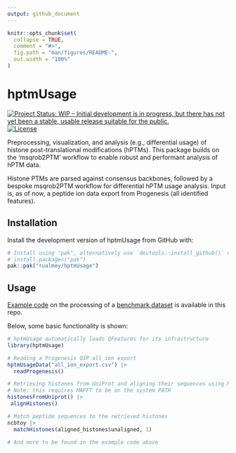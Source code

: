 ```yaml
---
output: github_document
---
```


```r
knitr::opts_chunk$set(
  collapse = TRUE,
  comment = "#>",
  fig.path = "man/figures/README-",
  out.width = "100%"
)
```

# hptmUsage

<!-- badges: start -->
[![Project Status: WIP – Initial development is in progress, but there has not yet been a stable, usable release suitable for the public.](https://www.repostatus.org/badges/latest/wip.svg)](https://www.repostatus.org/#wip)
[![License](https://img.shields.io/badge/license-GPLv3-blue)](https://www.gnu.org/licenses/gpl-3.0.en.html)
<!-- badges: end -->

Preprocessing, visualization, and analysis (e.g., differential usage) of histone post-translational modifications (hPTMs).
This package builds on the 'msqrob2PTM' workflow to enable robust and performant analysis of hPTM data.

Histone PTMs are parsed against consensus backbones, followed by a bespoke msqrob2PTM workflow for differential hPTM usage analysis.
Input is, as of now, a peptide ion data export from Progenesis (all identified features).

## Installation

Install the development version of hptmUsage from GitHub with:

``` r
# Install using "pak", alternatively use `devtools::install_github()` or `renv::install()`
# install.packages("pak")
pak::pak("rualmey/hptmUsage")
```

## Usage

[Example code](/data-raw/hptm_benchmark.R) on the processing of a [benchmark dataset](https://doi.org/10.1039/D1MO00201E) is available in this repo.

Below, some basic functionality is shown:

```r
# hptmUsage automatically loads QFeatures for its infrastructure
library(hptmUsage)

# Reading a Progenesis QIP all ion export
hptmUsageData("all_ion_export.csv") |>
  readProgenesis()

# Retrieving histones from UniProt and aligning their sequences using MAFFT
# Note: this requires MAFFT to be on the system PATH
histonesFromUniprot() |>
 alignHistones()

# Match peptide sequences to the retrieved histones
ncbtoy |>
  matchHistones(aligned_histones$unaligned, 1)

# And more to be found in the example code above
```
